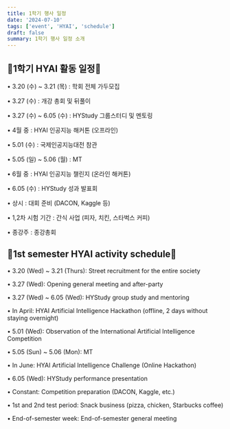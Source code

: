 ```yaml
---
title: 1학기 행사 일정
date: '2024-07-10'
tags: ['event', 'HYAI', 'schedule']
draft: false
summary: 1학기 행사 일정 소개
---
```


## 📌1학기 HYAI 활동 일정📌

• 3.20 (수) ~ 3.21 (목) : 학회 전체 가두모집

• 3.27 (수) : 개강 총회 및 뒤풀이

• 3.27 (수) ~ 6.05 (수) : HYStudy 그룹스터디 및 멘토링

• 4월 중 : HYAI 인공지능 해커톤 (오프라인)

• 5.01 (수) : 국제인공지능대전 참관

• 5.05 (일) ~ 5.06 (월) : MT

• 6월 중 : HYAI 인공지능 챌린지 (온라인 해커톤)

• 6.05 (수) : HYStudy 성과 발표회

• 상시 : 대회 준비 (DACON, Kaggle 등)

• 1,2차 시험 기간 : 간식 사업 (피자, 치킨, 스타벅스 커피)

• 종강주 : 종강총회

## 📌1st semester HYAI activity schedule📌

• 3.20 (Wed) ~ 3.21 (Thurs): Street recruitment for the entire society

• 3.27 (Wed): Opening general meeting and after-party

• 3.27 (Wed) ~ 6.05 (Wed): HYStudy group study and mentoring

• In April: HYAI Artificial Intelligence Hackathon (offline, 2 days without staying overnight)

• 5.01 (Wed): Observation of the International Artificial Intelligence Competition

• 5.05 (Sun) ~ 5.06 (Mon): MT

• In June: HYAI Artificial Intelligence Challenge (Online Hackathon)

• 6.05 (Wed): HYStudy performance presentation

• Constant: Competition preparation (DACON, Kaggle, etc.)

• 1st and 2nd test period: Snack business (pizza, chicken, Starbucks coffee)

• End-of-semester week: End-of-semester general meeting